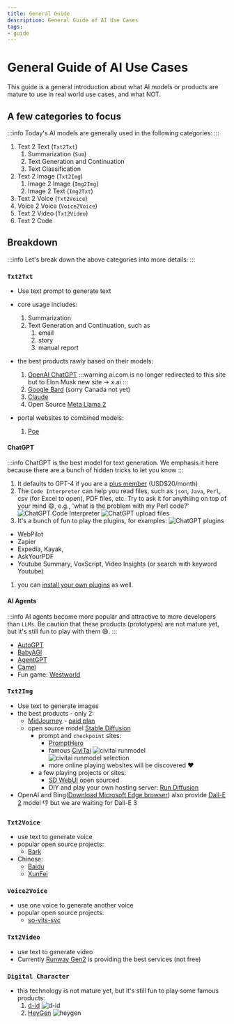 ```yaml
---
title: General Guide
description: General Guide of AI Use Cases
tags: 
- guide
---
```



# General Guide of AI Use Cases

This guide is a general introduction about what AI models or products are mature to use in real world use cases, and what NOT.

## A few categories to focus

:::info
Today's AI models are generally used in the following categories:
:::

1. Text 2 Text (`Txt2Txt`)
   1. Summarization (`Sum`)
   2. Text Generation and Continuation
   3. Text Classification
2. Text 2 Image (`Txt2Img`)
   1. Image 2 Image (`Img2Img`)
   2. Image 2 Text (`Img2Txt`)
3. Text 2 Voice (`Txt2Voice`)
4. Voice 2 Voice (`Voice2Voice`)
5. Text 2 Video (`Txt2Video`)
6. Text 2 Code

## Breakdown

:::info
Let's break down the above categories into more details:
:::

### `Txt2Txt`

- Use text prompt to generate text
  
- core usage includes:
  1. Summarization
  2. Text Generation and Continuation, such as 
     1. email
     2. story
     3. manual report
- the best products rawly based on their models: 
  1. [OpenAI ChatGPT](https://chat.openai.com/) 
    :::warning
    ai.com is no longer redirected to this site but to Elon Musk new site -> x.ai
    :::
  2. [Google Bard](https://bard.google.com/) (sorry Canada not yet)
  3. [Claude](https://console.anthropic.com/)
  4. Open Source [Meta Llama 2](https://ai.meta.com/llama/)
- portal websites to combined models:
  1. [Poe](https://poe.com/)

#### ChatGPT

:::info
ChatGPT is the best model for text generation.
We emphasis it here because there are a bunch of hidden tricks to let you know
:::

1. It defaults to GPT-4 if you are a [plus member](https://openai.com/blog/chatgpt-plus) (USD$20/month)
2. The `Code Interpreter` can help you read files, such as `json`, `Java`, `Perl`, csv (for Excel to open), PDF files, etc. Try to ask it for anythiing on top of your mind :smile:, e.g., 'what is the problem with my Perl code?'
![ChatGPT Code Interpreter](/img/chatgpt-models.png)
![ChatGPT upload files](/img/chatgpt-upload_file.png)
1. It's a bunch of fun to play the plugins, for examples:
![ChatGPT plugins](/img/chatgpt-plugins.png)
- WebPilot
- Zapier
- Expedia, Kayak, 
- AskYourPDF
- Youtube Summary, VoxScript, Video Insights (or search with keyword Youtube)

1. you can [install your own plugins](https://platform.openai.com/docs/plugins/introduction) as well.

#### AI Agents

:::info
AI agents become more popular and attractive to more developers than `LLMs`. 
Be caution that these products (prototypes) are not mature yet, but it's still fun to play with them :smile:.
:::

- [AutoGPT](https://github.com/Significant-Gravitas/Auto-GPT)
- [BabyAGI](https://github.com/yoheinakajima/babyagi)
- [AgentGPT](https://agentgpt.reworkd.ai/)
- [Camel](https://www.camel-ai.org/)
- Fun game: [Westworld](https://towardsdatascience.com/4-autonomous-ai-agents-you-need-to-know-d612a643fa92)

### `Txt2Img`

- Use text to generate images
- the best products - only 2:
  - [MidJourney](https://www.midjourney.com/app/) - [paid plan](https://www.midjourney.com/account/)
  - open source model [Stable Diffusion](https://stablediffusionweb.com/)
    - prompt and `checkpoint` sites:
      - [PromptHero](https://prompthero.com/)
      - famous [CiviTai](https://civitai.com/)
        ![civitai runmodel](/img/civitai-runmodel.png)
        ![civitai runmodel selection](/img/civitai-runmodel-selection.png)
      - more online playing websites will be discovered :heart:
    - a few playing projects or sites:
      - [SD WebUI](https://github.com/AUTOMATIC1111/stable-diffusion-webui) open sourced
      - DIY and play your own hosting server: [Run Diffusion](https://app.rundiffusion.com?ref=web9ai15)
- OpenAI and Bing([Download Microsoft Edge browser](https://www.microsoft.com/en-us/edge/download)) also provide [Dall-E 2](https://openai.com/dall-e-2) model :thumbsdown: but we are waiting for Dall-E 3
  
### `Txt2Voice`

- use text to generate voice
- popular open source projects:
  - [Bark](https://github.com/suno-ai/bark)
- Chinese:
  - [Baidu](https://ai.baidu.com/tech/speech/tts)
  - [XunFei](https://www.xfyun.cn/services/online_tts)

### `Voice2Voice`

- use one voice to generate another voice
- popular open source projects:
  - [so-vits-svc](https://github.com/svc-develop-team/so-vits-svc)

### `Txt2Video`

- use text to generate video
- Currently [Runway Gen2](https://research.runwayml.com/gen2) is providing the best services (not free)

### `Digital Character`

- this technology is not mature yet, but it's still fun to play some famous products:
  1. [d-id](https://www.d-id.com/)
  ![d-id](/img/d-id.png)
  2. [HeyGen](https://app.heygen.com/guest/templates?cid=5e24983e)
  ![heygen](/img/heygen.png)